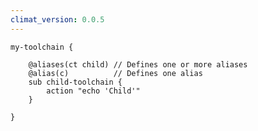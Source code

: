 ```yaml
---
climat_version: 0.0.5
---
```

```clidsl title=toolchain.cli
my-toolchain {

    @aliases(ct child) // Defines one or more aliases
    @alias(c)          // Defines one alias
    sub child-toolchain {
        action "echo 'Child'"
    }

}
```